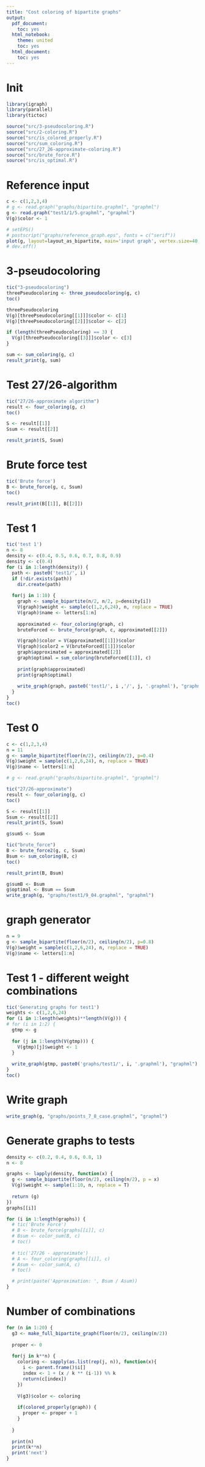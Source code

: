 ```yaml
---
title: "Cost coloring of bipartite graphs"
output:
  pdf_document:
    toc: yes
  html_notebook:
    theme: united
    toc: yes
  html_document:
    toc: yes
---
```


# Init
```r
library(igraph)
library(parallel)
library(tictoc)

source("src/3-pseudocoloring.R")
source("src/2-coloring.R")
source("src/is_colored_properly.R")
source("src/sum_coloring.R")
source("src/27_26-approximate-coloring.R")
source("src/brute_force.R")
source("src/is_optimal.R")
```
# Reference input
```r
c <- c(1,2,3,4)
# g <- read.graph("graphs/bipartite.graphml", "graphml")
g <- read.graph("test1/1/5.graphml", "graphml")
V(g)$color <- 1

# setEPS()
# postscript("graphs/reference_graph.eps", fonts = c("serif"))
plot(g, layout=layout_as_bipartite, main='input graph', vertex.size=40, vertex.label.cex=1, vertex.label = paste(V(g)$name, '/', V(g)$weight))
# dev.off()
```
# 3-pseudocoloring
```r
tic("3-pseudocoloring")
threePseudocoloring <- three_pseudocoloring(g, c)
toc()

threePseudocoloring
V(g)[threePseudocoloring[[1]]]$color <- c[1]
V(g)[threePseudocoloring[[2]]]$color <- c[2]

if (length(threePseudocoloring) == 3) {
  V(g)[threePseudocoloring[[3]]]$color <- c[3]
}

sum <- sum_coloring(g, c)
result_print(g, sum)
```
# Test 27/26-algorithm
```r
tic("27/26-approximate algorithm")
result <- four_coloring(g, c)
toc()

S <- result[[1]]
Ssum <- result[[2]]

result_print(S, Ssum)
```
# Brute force test
```r
tic('Brute force')
B <- brute_force(g, c, Ssum)
toc()

result_print(B[[1]], B[[2]])
```
# Test 1
```r
tic('test 1')
n <- 8
density <- c(0.4, 0.5, 0.6, 0.7, 0.8, 0.9)
density <- c(0.4)
for (i in 1:length(density)) {
  path <- paste0('test1/', i)
  if (!dir.exists(path))
    dir.create(path)
  
  for(j in 1:10) {
    graph <- sample_bipartite(n/2, n/2, p=density[i])
    V(graph)$weight <- sample(c(1,2,6,24), n, replace = TRUE)
    V(graph)$name <- letters[1:n]
    
    approximated <- four_coloring(graph, c)
    bruteForced <- brute_force(graph, c, approximated[[2]])

    V(graph)$color = V(approximated[[1]])$color
    V(graph)$color2 = V(bruteForced[[1]])$color
    graph$approximated = approximated[[2]]
    graph$optimal = sum_coloring(bruteForced[[1]], c)
    
    print(graph$approximated)
    print(graph$optimal)
    
    write_graph(graph, paste0('test1/', i ,'/', j, '.graphml'), "graphml")
  }
}
toc()
```
# Test 0
```r
c <- c(1,2,3,4)
n = 11
g <- sample_bipartite(floor(n/2), ceiling(n/2), p=0.4)
V(g)$weight = sample(c(1,2,6,24), n, replace = TRUE)
V(g)$name <- letters[1:n]

# g <- read.graph("graphs/bipartite.graphml", "graphml")

tic("27/26-approximate")
result <- four_coloring(g, c)
toc()

S <- result[[1]]
Ssum <- result[[2]]
result_print(S, Ssum)

g$sumS <- Ssum

tic("brute_force")
B <- brute_force2(g, c, Ssum)
Bsum <- sum_coloring(B, c)
toc()

result_print(B, Bsum)

g$sumB <- Bsum
g$optimal <- Bsum == Ssum
write_graph(g, "graphs/test1/9_04.graphml", "graphml")

```
# graph generator
```r
n = 9
g <- sample_bipartite(floor(n/2), ceiling(n/2), p=0.8)
V(g)$weight = sample(c(1,2,6,24), n, replace = TRUE)
V(g)$name <- letters[1:n]
```

# Test 1 - different weight combinations
```r
tic('Generating graphs for test1')
weights <- c(1,2,6,24)
for (i in 1:length(weights)**length(V(g))) {
# for (i in 1:2) {
  gtmp <- g
  
  for (j in 1:length(V(gtmp))) {
    V(gtmp)[j]$weight <- 1
  }
  
  write_graph(gtmp, paste0('graphs/test1/', i, '.graphml'), "graphml")
}
toc()
```
# Write graph
```r
write_graph(g, "graphs/points_7_8_case.graphml", "graphml")
```
# Generate graphs to tests
```r
density <- c(0.2, 0.4, 0.6, 0.8, 1)
n <- 8

graphs <- lapply(density, function(x) {
  g <- sample_bipartite(floor(n/2), ceiling(n/2), p = x)
  V(g)$weight <- sample(1:10, n, replace = T)
  
  return (g)
})
graphs[[i]]

for (i in 1:length(graphs)) {
  # tic('Brute Force')
  # B <- brute_force(graphs[[i]], c)
  # Bsum <- color_sum(B, c)
  # toc()
  
  # tic('27/26 - approximate')
  # A <- four_coloring(graphs[[i]], c)
  # Asum <- color_sum(A, c)
  # toc()

  # print(paste('Approximation: ', Bsum / Asum))
}

```
# Number of combinations
```r
for (n in 1:20) {
  g3 <- make_full_bipartite_graph(floor(n/2), ceiling(n/2))
  
  proper <- 0
    
  for(j in k**n) {
    coloring <- sapply(as.list(rep(j, n)), function(x){
      i <- parent.frame()$i[]
      index <- 1 + (x / k ** (i-1)) %% k
      return(c[index])
    })
    
    V(g3)$color <- coloring
    
    if(colored_properly(graph)) {
      proper <- proper + 1
    }
    
  }
  
  print(n)
  print(k**n)
  print('next')
}
```
